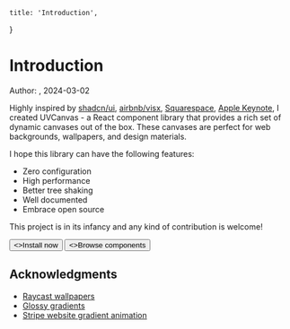     title: 'Introduction',
}

# Introduction


Author: <Authors names="ciaochaos" />, 2024-03-02


Highly inspired by [shadcn/ui](https://ui.shadcn.com/), [airbnb/visx](https://airbnb.io/visx/), [Squarespace](https://support.squarespace.com/hc/en-us/articles/4424780922509-Section-background-art), [Apple Keynote](https://support.apple.com/guide/keynote/change-a-slide-background-tan52c1cf827/mac), I created UVCanvas - a React component library that provides a rich set of dynamic canvases out of the box. These canvases are perfect for web backgrounds, wallpapers, and design materials.

I hope this library can have the following features:

- Zero configuration
- High performance
- Better tree shaking
- Well documented
- Embrace open source

This project is in its infancy and any kind of contribution is welcome!


<div className="not-prose mb-16 mt-6 flex gap-3">
  <Button href="/docs/installation" arrow="right">
    <>Install now</>
  </Button>
  <Button href="/docs/components" variant="outline">
    <>Browse components</>
  </Button>
</div>


## Acknowledgments

- [Raycast wallpapers](https://www.raycast.com/wallpapers)
- [Glossy gradients](https://www.shadertoy.com/view/lX2GDR)
- [Stripe website gradient animation](https://gist.github.com/oaluna/3cc459a57259583464ee305f6153ba46)